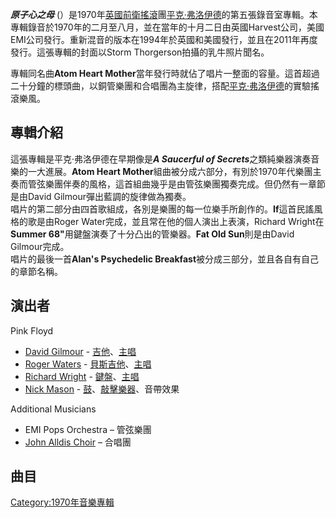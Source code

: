 {{Album infobox
|Name = 原子心之母
|Type = 專輯
|Artist = [[平克·佛洛伊德|平克·佛洛伊德]]
|Cover =
|Background = 
|Released = 2 October 1970
|Recorded = February – August 1970
|image   = 
|Genre = [[前衛搖滾|前衛搖滾]] [[太空搖滾|太空搖滾]]
|Length = 52:06
|Label = [[Harvest_Records|Harvest Records]] <small>([[United_Kingdom|UK]])</small><br />[[EMI|EMI]]
|Producer = Pink Floydot


|Last album = ''[[Ummagumma|Ummagumma]]''<br />(1969)
|This album = '''''Atom Heart Mother'''''<br />(1970)
|Next album = ''[[Meddle|Meddle]]''<br />(1971) |
}}

'''''原子心之母''''' ({{lang-en|'''''Atom Heart Mother'''''}}）是1970年[[英國|英國]][[前衛搖滾|前衛搖滾]]團[[平克·弗洛伊德|平克·弗洛伊德]]的第五張錄音室專輯。本專輯錄音於1970年的二月至八月，並在當年的十月二日由英國Harvest公司，美國EMI公司發行。重新混音的版本在1994年於英國和美國發行，並且在2011年再度發行。這張專輯的封面以Storm Thorgerson拍攝的乳牛照片聞名。

專輯同名曲'''Atom Heart Mother'''當年發行時就佔了唱片一整面的容量。這首超過二十分鐘的標頭曲，以銅管樂團和合唱團為主旋律，搭配[[平克·弗洛伊德|平克·弗洛伊德]]的實驗搖滾樂風。

==專輯介紹==
這張專輯是平克·弗洛伊德在早期像是'''''A Saucerful of Secrets'''''之類純樂器演奏音樂的一大進展。'''Atom Heart Mother'''組曲被分成六部分，有別於1970年代樂團主奏而管弦樂團伴奏的風格，這首組曲幾乎是由管弦樂團獨奏完成。但仍然有一章節是由David Gilmour彈出藍調的旋律做為獨奏。<br />

唱片的第二部分由四首歌組成，各別是樂團的每一位樂手所創作的。'''If'''這首民謠風格的歌是由Roger Water完成，並且常在他的個人演出上表演，Richard Wright在'''Summer 68" '''用鍵盤演奏了十分凸出的管樂器。'''Fat Old Sun'''則是由David Gilmour完成。<br />

唱片的最後一首'''Alan's Psychedelic Breakfast'''被分成三部分，並且各自有自己的章節名稱。
==演出者==
;Pink Floyd
*[[David_Gilmour|David Gilmour]] - [[吉他|吉他]]、[[主唱|主唱]]
*[[Roger_Waters|Roger Waters]] - [[貝斯吉他|貝斯吉他]]、[[主唱|主唱]]
*[[Richard_Wright|Richard Wright]] - [[鍵盤|鍵盤]]、[[主唱|主唱]]
*[[Nick_Mason|Nick Mason]] - [[鼓|鼓]]、[[敲擊樂器|敲擊樂器]]、音帶效果

;Additional Musicians
*EMI Pops Orchestra – 管弦樂團 
*[[John_Alldis_Choir|John Alldis Choir]] – 合唱團
  
==曲目==
{{Track listing
| headline        = 第一面
| extra_column    = 主唱
| title1          = Atom Heart Mother
*I. "Father's Shout"
*II. "Breast Milky"
*III. "Mother Fore"
*IV. "Funky Dung"
*V. "Mind Your Throats Please"
*VI. "Remergence
| writer1         = [[尼克·馬森|Nick Mason]], [[大衛·吉爾摩|David Gilmour]], [[羅傑·沃特斯|Roger Waters]], [[理查德·賴特_(音樂家)|Richard Wright]], Ron Geesin
| extra1          = 器樂曲，由[[John_Alldis_Choir|John Alldis Choir]]合唱無歌詞和聲。
| length1         = 23:44
}}
{{Track listing
| headline        = 第二面
| extra_column    = 主唱
| title2          = If
| writer2         = Waters
| extra2          = Waters
| length2         = 4:31
| title3          = Summer '68
| writer3         = Wright
| extra3          = Wright
| length3         = 5:29
| title4          = Fat Old Sun
| writer4         = Gilmour
| extra4          = Gilmour
| length4         = 5:22
| title5          = Alan's Psychedelic Breakfast
*I. "Rise and Shine"
*II. "Sunny Side Up"
*III. "Morning Glory
| writer5         = Waters, Mason, Gilmour, Wright
| /extra5          = Instrumental, vocalisations by Alan Styles
| length5         = 13:00
}}
[[Category:1970年音樂專輯|Category:1970年音樂專輯]]
{{Pink Floyd}}